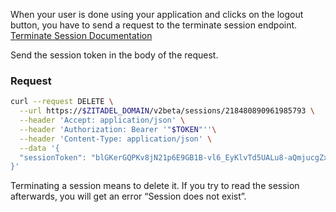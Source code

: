 When your user is done using your application and clicks on the logout button, you have to send a request to the terminate session endpoint.
[Terminate Session Documentation](https://zitadel.com/docs/apis/resources/session_service/session-service-delete-session)

Send the session token in the body of the request.

### Request

```bash
curl --request DELETE \
  --url https://$ZITADEL_DOMAIN/v2beta/sessions/218480890961985793 \
  --header 'Accept: application/json' \
  --header 'Authorization: Bearer '"$TOKEN"''\
  --header 'Content-Type: application/json' \
  --data '{
  "sessionToken": "blGKerGQPKv8jN21p6E9GB1B-vl6_EyKlvTd5UALu8-aQmjucgZxHSXJx3XMFTwT9_Y3VnbOo3gC_Q"
}'
```

Terminating a session means to delete it.
If you try to read the session afterwards, you will get an error “Session does not exist”.
